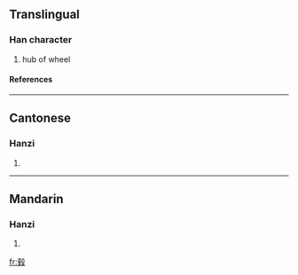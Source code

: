 {{see|轂}}

==Translingual==
===Han character===
{{Han char|rn=79|rad=殳|as=09|sn=13|four=|canj=土手竹弓水 (GQHNE)}}
# hub of wheel
====References====
{{Han ref|kx=0587.031|hdz=32161.070|uh=6BC2|ud=27586}}

----
==Cantonese==
===Hanzi===
{{yue-hanzi|jyut=|y=guk1}}
# {{defn|Cantonese}}

----
==Mandarin==
===Hanzi===
{{cmn-hanzi|tra=轂|pin=[[gǔ]] ([[gu3]])|wg=ku<sup>3</sup>}}
# {{defn|Mandarin}}

[[fr:毂]]